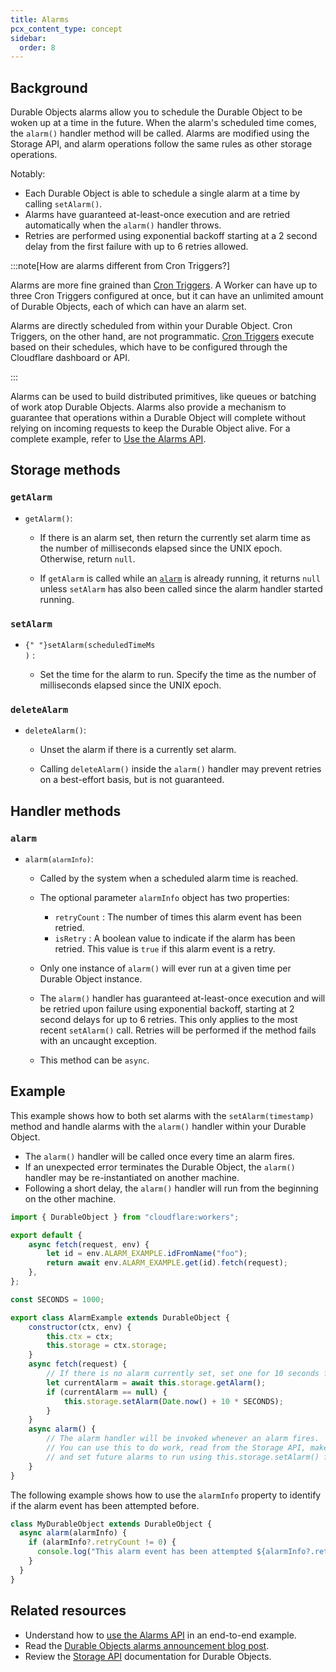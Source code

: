 ```yaml
---
title: Alarms
pcx_content_type: concept
sidebar:
  order: 8
---
```



## Background

Durable Objects alarms allow you to schedule the Durable Object to be woken up at a time in the future. When the alarm's scheduled time comes, the `alarm()` handler method will be called. Alarms are modified using the <GlossaryTooltip term="Storage API">Storage API</GlossaryTooltip>, and alarm operations follow the same rules as other storage operations.

Notably:

- Each Durable Object is able to schedule a single alarm at a time by calling `setAlarm()`.
- Alarms have guaranteed at-least-once execution and are retried automatically when the `alarm()` handler throws.
- Retries are performed using exponential backoff starting at a 2 second delay from the first failure with up to 6 retries allowed.

:::note[How are alarms different from Cron Triggers?]

Alarms are more fine grained than [Cron Triggers](/workers/configuration/cron-triggers/). A Worker can have up to three Cron Triggers configured at once, but it can have an unlimited amount of Durable Objects, each of which can have an alarm set.

Alarms are directly scheduled from within your Durable Object. Cron Triggers, on the other hand, are not programmatic. [Cron Triggers](/workers/configuration/cron-triggers/) execute based on their schedules, which have to be configured through the Cloudflare dashboard or API.

:::

Alarms can be used to build distributed primitives, like queues or batching of work atop Durable Objects. Alarms also provide a mechanism to guarantee that operations within a Durable Object will complete without relying on incoming requests to keep the Durable Object alive. For a complete example, refer to [Use the Alarms API](/durable-objects/examples/alarms-api/).

## Storage methods

### `getAlarm`

- <code>getAlarm()</code>: <Type text="number | null" />

  - If there is an alarm set, then return the currently set alarm time as the number of milliseconds elapsed since the UNIX epoch. Otherwise, return `null`.

  - If `getAlarm` is called while an [`alarm`](/durable-objects/api/alarms/#alarm) is already running, it returns `null` unless `setAlarm` has also been called since the alarm handler started running.

### `setAlarm`

- <code>{" "}setAlarm(scheduledTimeMs <Type text="number" />)</code>
  : <Type text="void" />

  - Set the time for the alarm to run. Specify the time as the number of milliseconds elapsed since the UNIX epoch.

### `deleteAlarm`

- `deleteAlarm()`: <Type text='void' />

  - Unset the alarm if there is a currently set alarm.

  - Calling `deleteAlarm()` inside the `alarm()` handler may prevent retries on a best-effort basis, but is not guaranteed.

## Handler methods

### `alarm`

- <code>alarm(`alarmInfo`<Type text="Object"/>)</code>: <Type text='void' />

  - Called by the system when a scheduled alarm time is reached.

  - The optional parameter `alarmInfo` object has two properties:
    - `retryCount` <Type text="number"/>: The number of times this alarm event has been retried.
    - `isRetry` <Type text="boolean"/>: A boolean value to indicate if the alarm has been retried. This value is `true` if this alarm event is a retry.

  - Only one instance of `alarm()` will ever run at a given time per Durable Object instance.
  - The `alarm()` handler has guaranteed at-least-once execution and will be retried upon failure using exponential backoff, starting at 2 second delays for up to 6 retries. This only applies to the most recent `setAlarm()` call. Retries will be performed if the method fails with an uncaught exception.

  - This method can be `async`.

## Example

This example shows how to both set alarms with the `setAlarm(timestamp)` method and handle alarms with the `alarm()` handler within your Durable Object.

- The `alarm()` handler will be called once every time an alarm fires.
- If an unexpected error terminates the Durable Object, the `alarm()` handler may be re-instantiated on another machine.
- Following a short delay, the `alarm()` handler will run from the beginning on the other machine.

```js
import { DurableObject } from "cloudflare:workers";

export default {
	async fetch(request, env) {
		let id = env.ALARM_EXAMPLE.idFromName("foo");
		return await env.ALARM_EXAMPLE.get(id).fetch(request);
	},
};

const SECONDS = 1000;

export class AlarmExample extends DurableObject {
	constructor(ctx, env) {
		this.ctx = ctx;
		this.storage = ctx.storage;
	}
	async fetch(request) {
		// If there is no alarm currently set, set one for 10 seconds from now
		let currentAlarm = await this.storage.getAlarm();
		if (currentAlarm == null) {
			this.storage.setAlarm(Date.now() + 10 * SECONDS);
		}
	}
	async alarm() {
		// The alarm handler will be invoked whenever an alarm fires.
		// You can use this to do work, read from the Storage API, make HTTP calls
		// and set future alarms to run using this.storage.setAlarm() from within this handler.
	}
}
```

The following example shows how to use the `alarmInfo` property to identify if the alarm event has been attempted before.

```js
class MyDurableObject extends DurableObject {
  async alarm(alarmInfo) {
    if (alarmInfo?.retryCount != 0) {
      console.log("This alarm event has been attempted ${alarmInfo?.retryCount} times before.");
    }
  }
}
```

## Related resources

- Understand how to [use the Alarms API](/durable-objects/examples/alarms-api/) in an end-to-end example.
- Read the [Durable Objects alarms announcement blog post](https://blog.cloudflare.com/durable-objects-alarms/).
- Review the [Storage API](/durable-objects/api/storage-api/) documentation for Durable Objects.
